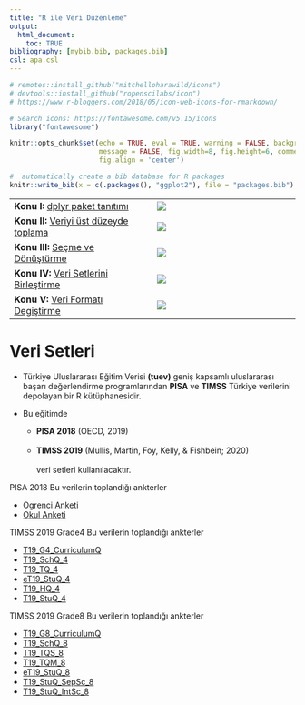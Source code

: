 ```yaml
---
title: "R ile Veri Düzenleme"
output:
  html_document:
    toc: TRUE
bibliography: [mybib.bib, packages.bib]
csl: apa.csl
---
```


```r
# remotes::install_github("mitchelloharawild/icons")
# devtools::install_github("ropenscilabs/icon")
# https://www.r-bloggers.com/2018/05/icon-web-icons-for-rmarkdown/

# Search icons: https://fontawesome.com/v5.15/icons
library("fontawesome")

knitr::opts_chunk$set(echo = TRUE, eval = TRUE, warning = FALSE, background = "gray85",
                      message = FALSE, fig.width=8, fig.height=6, comment = NA,
                      fig.align = 'center')

#  automatically create a bib database for R packages
knitr::write_bib(x = c(.packages(), "ggplot2"), file = "packages.bib")

```


|   |   |
|---|---|
|**Konu I: ** [dplyr paket tanıtımı](sunu\V_Veri_Duzenleme_I.html) | ![](figures/dplyr.png) |
|**Konu II: ** [Veriyi üst düzeyde toplama](sunu\V_Veri_Duzenleme_II.html) | ![](figures/groupby.png) |
|**Konu III: ** [Seçme ve Dönüştürme](sunu\V_Veri_Duzenleme_III.html) | ![](figures/select.jfif) |
|**Konu IV: ** [Veri Setlerini Birleştirme](sunu\V_Veri_Duzenleme_IV.html) | ![](figures/join.jfif) |
|**Konu V: ** [Veri Formatı Degiştirme](sunu\V_Veri_Duzenleme_V.html) | ![](figures/reshape.png) |


# Veri Setleri


- Türkiye Uluslararası Eğitim Verisi **(tuev)** geniş kapsamlı uluslararası başarı değerlendirme programlarından **PISA** ve **TIMSS** Türkiye verilerini depolayan bir R kütüphanesidir. 

- Bu eğitimde 
  - **PISA 2018** (OECD, 2019) <br>      
  - **TIMSS 2019** (Mullis, Martin, Foy, Kelly, & Fishbein; 2020) <br>  
veri setleri kullanılacaktır. 

 
 
PISA 2018 Bu verilerin toplandığı ankterler

   - [Ogrenci Anketi](Kaynaklar/PISA_anketler/Turkish  Student_Questionnaire_Booklet_2018.pdf)
   - [Okul Anketi](Kaynaklar/PISA_anketler/Turkish  School_Questionnaire_2018.pdf)

TIMSS 2019 Grade4 Bu verilerin toplandığı ankterler

   - [T19_G4_CurriculumQ](Kaynaklar/TIMSS_anketler/questionnaires_4/T19_G4_CurriculumQ.pdf)
   - [T19_SchQ_4](Kaynaklar/TIMSS_anketler/questionnaires_4/T19_SchQ_4.pdf)
   - [T19_TQ_4](Kaynaklar/TIMSS_anketler/questionnaires_4/T19_TQ_4.pdf)
   - [eT19_StuQ_4](Kaynaklar/TIMSS_anketler/questionnaires_4/eT19_StuQ_4.pdf)
   - [T19_HQ_4](Kaynaklar/TIMSS_anketler/questionnaires_4/T19_HQ_4.pdf)
   - [T19_StuQ_4](Kaynaklar/TIMSS_anketler/questionnaires_4/T19_StuQ_4.pdf)


TIMSS 2019 Grade8 Bu verilerin toplandığı ankterler

   - [T19_G8_CurriculumQ](Kaynaklar/TIMSS_anketler/questionnaires_8/T19_G8_CurriculumQ.pdf)
   - [T19_SchQ_8](Kaynaklar/TIMSS_anketler/questionnaires_4/T19_SchQ_8.pdf)
   - [T19_TQS_8](Kaynaklar/TIMSS_anketler/questionnaires_4/T19_TQS_8.pdf)
   - [T19_TQM_8](Kaynaklar/TIMSS_anketler/questionnaires_4/T19_TQM_8.pdf)
   - [eT19_StuQ_8](Kaynaklar/TIMSS_anketler/questionnaires_4/eT19_StuQ_8.pdf)
   - [T19_StuQ_SepSc_8](Kaynaklar/TIMSS_anketler/questionnaires_4/T19_StuQ_SepSc_8.pdf)
   - [T19_StuQ_IntSc_8](Kaynaklar/TIMSS_aketler/questionnaires_4/T19_StuQ_IntSc_8.pdf)

